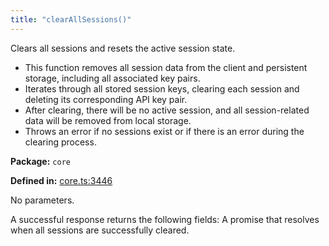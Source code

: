 ```yaml
---
title: "clearAllSessions()"
---
```



<H3Bordered text="Overview" />

Clears all sessions and resets the active session state.

<ul>
  <li>This function removes all session data from the client and persistent storage, including all associated key pairs.</li>
  <li>Iterates through all stored session keys, clearing each session and deleting its corresponding API key pair.</li>
  <li>After clearing, there will be no active session, and all session-related data will be removed from local storage.</li>
  <li>Throws an error if no sessions exist or if there is an error during the clearing process.</li>
</ul>

<p><strong>Package:</strong> <code>core</code></p>

<p><strong>Defined in:</strong> <a href="https://github.com/tkhq/sdk/blob/main/packages/core/src/__clients__/core.ts#L3446">core.ts:3446</a></p>

<H3Bordered text="Parameters" />

<p>No parameters.</p>

<H3Bordered text="Response" />
A successful response returns the following fields:

<ResponseField name="returns" type="void" required={true} >
  A promise that resolves when all sessions are successfully cleared.
</ResponseField>
